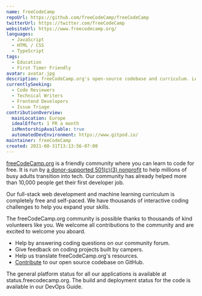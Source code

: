```yaml
---
name: freeCodeCamp
repoUrl: https://github.com/freeCodeCamp/freeCodeCamp
twitterUrl: https://twitter.com/freeCodeCamp
websiteUrl: https://www.freecodecamp.org/
languages:
  - JavaScript
  - HTML / CSS
  - TypeScript
tags:
  - Education
  - First Timer Friendly
avatar: avatar.jpg
description: freeCodeCamp.org's open-source codebase and curriculum. Learn to code for free.
currentlySeeking:
  - Code Reviewers
  - Technical Writers
  - Frontend Developers
  - Issue Triage
contributionOverview:
  mainLocation: Europe
  idealEffort: 1 PR a month
  isMentorshipAvailable: true
  automatedDevEnvironment: https://www.gitpod.io/
maintainer: freeCodeCamp
created: 2021-08-31T13:13:56-07:00
---
```


<Overview>

[freeCodeCamp.org](https://www.freecodecamp.org/) is a friendly community where you can learn to code for free. It is run by [a donor-supported 501(c)(3) nonprofit](https://www.freecodecamp.org/donate/) to help millions of busy adults transition into tech. Our community has already helped more than 10,000 people get their first developer job.

Our full-stack web development and machine learning curriculum is completely free and self-paced. We have thousands of interactive coding challenges to help you expand your skills.

</Overview>

<Contributing>

The freeCodeCamp.org community is possible thanks to thousands of kind volunteers like you. We welcome all contributions to the community and are excited to welcome you aboard.

- Help by answering coding questions on our community forum.
- Give feedback on coding projects built by campers.
- Help us translate freeCodeCamp.org's resources.
- [Contribute](https://contribute.freecodecamp.org/#/) to our open source codebase on GitHub.

The general platform status for all our applications is available at status.freecodecamp.org. The build and deployment status for the code is available in our DevOps Guide.

</Contributing>
